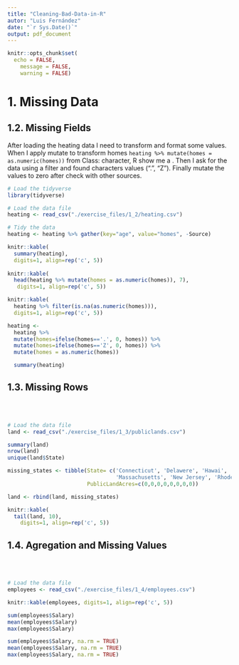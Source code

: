 ```yaml
---
title: "Cleaning-Bad-Data-in-R"
autor: "Luis Fernández"
date: "`r Sys.Date()`"
output: pdf_document
---
```


```r
knitr::opts_chunk$set(
  echo = FALSE,
	message = FALSE,
	warning = FALSE)
```

# 1. Missing Data

## 1.2. Missing Fields

After loading the heating data I need to transform and format some values. When I apply mutate to transform homes `heating %>% mutate(homes = as.numeric(homes))` from Class: character, R show me a \textcolor{red}{Caused by warning: ! NAs introducidos por coerción}. Then I ask for the data using a filter and found characters values (".", "Z"). Finally mutate the values to zero after check with other sources. 
\

```r
# Load the tidyverse
library(tidyverse)
```


```r

# Load the data file
heating <- read_csv("./exercise_files/1_2/heating.csv")

# Tidy the data
heating <- heating %>% gather(key="age", value="homes", -Source)

knitr::kable(
  summary(heating),
  digits=1, align=rep('c', 5))
  
knitr::kable(
  head(heating %>% mutate(homes = as.numeric(homes)), 7),
   digits=1, align=rep('c', 5))

knitr::kable(
  heating %>% filter(is.na(as.numeric(homes))),
  digits=1, align=rep('c', 5))

```


```r

heating <- 
  heating %>%
  mutate(homes=ifelse(homes=='.', 0, homes)) %>% 
  mutate(homes=ifelse(homes=='Z', 0, homes)) %>% 
  mutate(homes = as.numeric(homes))

  summary(heating)

```

\newpage

## 1.3. Missing Rows

\colorbox{yellow}{In this exercise I have lands acres from USA, but there are just 42 obs, however the count of states are 50.} \
\colorbox{yellow}{So is necessary create a data table in tiddy format with the other ones.} \

```r

# Load the data file
land <- read_csv("./exercise_files/1_3/publiclands.csv")

summary(land)
nrow(land)
unique(land$State)

missing_states <- tibble(State= c('Connecticut', 'Delawere', 'Hawai', 'Iowa', 'Maryland', 
                                  'Massachusetts', 'New Jersey', 'Rhode Island'),
                         PublicLandAcres=c(0,0,0,0,0,0,0,0))

land <- rbind(land, missing_states)

knitr::kable(
  tail(land, 10),
    digits=1, align=rep('c', 5))

```

\newpage

## 1.4. Agregation and Missing Values

\colorbox{yellow}{Sometimes when we calculate some statistics like sum or count, the result is NA because} \
\colorbox{yellow}{R do not have all the values. In this case we need to add na.rm = TRUE.}\

```r

# Load the data file
employees <- read_csv("./exercise_files/1_4/employees.csv")

knitr::kable(employees, digits=1, align=rep('c', 5))

sum(employees$Salary)
mean(employees$Salary)
max(employees$Salary)

sum(employees$Salary, na.rm = TRUE)
mean(employees$Salary, na.rm = TRUE)
max(employees$Salary, na.rm = TRUE)

```
\newpage

